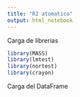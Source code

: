 ```yaml
---
title: "R2 atomatico"
output: html_notebook
---
```


Carga de librerias
```r

library(MASS)
library(lmtest)
library(nortest)
library(crayon)

```


Carga del DataFrame


```r


```

